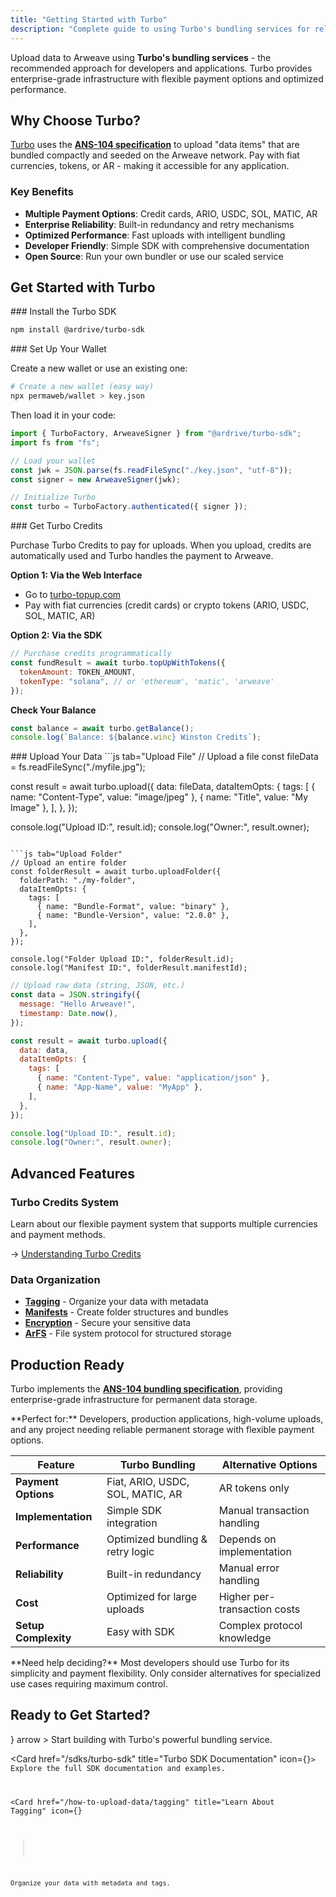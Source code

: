 ```yaml
---
title: "Getting Started with Turbo"
description: "Complete guide to using Turbo's bundling services for reliable Arweave uploads"
---
```


Upload data to Arweave using **Turbo's bundling services** - the recommended approach for developers and applications. Turbo provides enterprise-grade infrastructure with flexible payment options and optimized performance.

## Why Choose Turbo?

[Turbo](https://turbo.ardrive.net) uses the **[ANS-104 specification](https://github.com/ArweaveTeam/arweave-standards/blob/master/ans/ANS-104.md)** to upload "data items" that are bundled compactly and seeded on the Arweave network. Pay with fiat currencies, tokens, or AR - making it accessible for any application.

### Key Benefits

- **Multiple Payment Options**: Credit cards, ARIO, USDC, SOL, MATIC, AR
- **Enterprise Reliability**: Built-in redundancy and retry mechanisms
- **Optimized Performance**: Fast uploads with intelligent bundling
- **Developer Friendly**: Simple SDK with comprehensive documentation
- **Open Source**: Run your own bundler or use our scaled service

## Get Started with Turbo

<Steps>
<Step>
### Install the Turbo SDK

```bash
npm install @ardrive/turbo-sdk
```

</Step>

<Step>
### Set Up Your Wallet

Create a new wallet or use an existing one:

```bash
# Create a new wallet (easy way)
npx permaweb/wallet > key.json
```

Then load it in your code:

```js
import { TurboFactory, ArweaveSigner } from "@ardrive/turbo-sdk";
import fs from "fs";

// Load your wallet
const jwk = JSON.parse(fs.readFileSync("./key.json", "utf-8"));
const signer = new ArweaveSigner(jwk);

// Initialize Turbo
const turbo = TurboFactory.authenticated({ signer });
```

</Step>

<Step>
### Get Turbo Credits

Purchase Turbo Credits to pay for uploads. When you upload, credits are automatically used and Turbo handles the payment to Arweave.

**Option 1: Via the Web Interface**

- Go to [turbo-topup.com](https://turbo-topup.com)
- Pay with fiat currencies (credit cards) or crypto tokens (ARIO, USDC, SOL, MATIC, AR)

**Option 2: Via the SDK**

```js
// Purchase credits programmatically
const fundResult = await turbo.topUpWithTokens({
  tokenAmount: TOKEN_AMOUNT,
  tokenType: "solana", // or 'ethereum', 'matic', 'arweave'
});
```

**Check Your Balance**

```js
const balance = await turbo.getBalance();
console.log(`Balance: ${balance.winc} Winston Credits`);
```

</Step>

<Step>
### Upload Your Data

<CodeGroup>
```js tab="Upload File"
// Upload a file
const fileData = fs.readFileSync("./myfile.jpg");

const result = await turbo.upload({
data: fileData,
dataItemOpts: {
tags: [
{ name: "Content-Type", value: "image/jpeg" },
{ name: "Title", value: "My Image" },
],
},
});

console.log("Upload ID:", result.id);
console.log("Owner:", result.owner);

````

```js tab="Upload Folder"
// Upload an entire folder
const folderResult = await turbo.uploadFolder({
  folderPath: "./my-folder",
  dataItemOpts: {
    tags: [
      { name: "Bundle-Format", value: "binary" },
      { name: "Bundle-Version", value: "2.0.0" },
    ],
  },
});

console.log("Folder Upload ID:", folderResult.id);
console.log("Manifest ID:", folderResult.manifestId);
````

```js tab="Upload Raw Data"
// Upload raw data (string, JSON, etc.)
const data = JSON.stringify({
  message: "Hello Arweave!",
  timestamp: Date.now(),
});

const result = await turbo.upload({
  data: data,
  dataItemOpts: {
    tags: [
      { name: "Content-Type", value: "application/json" },
      { name: "App-Name", value: "MyApp" },
    ],
  },
});

console.log("Upload ID:", result.id);
console.log("Owner:", result.owner);
```

</CodeGroup>
</Step>
</Steps>

## Advanced Features

### Turbo Credits System

Learn about our flexible payment system that supports multiple currencies and payment methods.

→ [Understanding Turbo Credits](/how-to-upload-data/turbo-credits)

### Data Organization

- [**Tagging**](/how-to-upload-data/tagging) - Organize your data with metadata
- [**Manifests**](/how-to-upload-data/manifests) - Create folder structures and bundles
- [**Encryption**](/how-to-upload-data/encryption) - Secure your sensitive data
- [**ArFS**](/how-to-upload-data/arfs) - File system protocol for structured storage

## Production Ready

Turbo implements the **[ANS-104 bundling specification](https://github.com/ArweaveTeam/arweave-standards/blob/master/ans/ANS-104.md)**, providing enterprise-grade infrastructure for permanent data storage.

<Callout type="note">
  **Perfect for:** Developers, production applications, high-volume uploads, and
  any project needing reliable permanent storage with flexible payment options.
</Callout>

| Feature              | Turbo Bundling                   | Alternative Options          |
| -------------------- | -------------------------------- | ---------------------------- |
| **Payment Options**  | Fiat, ARIO, USDC, SOL, MATIC, AR | AR tokens only               |
| **Implementation**   | Simple SDK integration           | Manual transaction handling  |
| **Performance**      | Optimized bundling & retry logic | Depends on implementation    |
| **Reliability**      | Built-in redundancy              | Manual error handling        |
| **Cost**             | Optimized for large uploads      | Higher per-transaction costs |
| **Setup Complexity** | Easy with SDK                    | Complex protocol knowledge   |

<Callout type="info">
  **Need help deciding?** Most developers should use Turbo for its simplicity
  and payment flexibility. Only consider alternatives for specialized use cases
  requiring maximum control.
</Callout>

## Ready to Get Started?

<Cards>
  <Card 
    href="https://turbo.ardrive.net" 
    title="Launch Turbo"
    icon={<Zap />}
    arrow
  >
    Start building with Turbo's powerful bundling service.
  </Card>

<Card href="/sdks/turbo-sdk" title="Turbo SDK Documentation" icon={<Code />}>
  Explore the full SDK documentation and examples.
</Card>

  <Card 
    href="/how-to-upload-data/tagging" 
    title="Learn About Tagging"
    icon={<Tag />}
  >
    Organize your data with metadata and tags.
  </Card>
</Cards>
